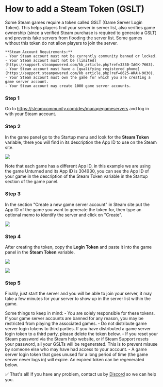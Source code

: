 # How to add a Steam Token (GSLT)


<Callout type="info">
    Some Steam games require a token called GSLT (Game Server Login Token).
    This helps players find your server in server list, also verifies game ownership (since a verified Steam purchase is required to generate a GSLT) and prevents fake servers from flooding the server list. Some games without this token do not allow players to join the server.

    **Steam Account Requirements:**
    - Your Steam account must not be currently community banned or locked.
    - Your Steam account must not be [limited](https://support.steampowered.com/kb_article.php?ref=3330-IAGK-7663).
    - Your Steam account must have a [qualifying registered phone](https://support.steampowered.com/kb_article.php?ref=8625-WRAH-9030).
    - Your Steam account must own the game for which you are creating a game server account.
    - Your Steam account may create 1000 game server accounts.
</Callout>

<Steps>

### Step 1

Go to https://steamcommunity.com/dev/managegameservers and log in with your Steam account.

### Step 2

In the game panel go to the Startup menu and look for the **Steam Token** variable, there you will find in its description the App ID to use on the Steam site.

![](https://i.imgur.com/gSIy6Td.png)

<Callout type="warning">
    Note that each game has a different App ID, in this example we are using the game Unturned and its App ID is 304930, you can see the App ID of your game in the description of the Steam Token variable in the Startup section of the game panel.
</Callout>

### Step 3

In the section "Create a new game server account" in Steam site put the App ID of the game you want to generate the token for, then type an optional memo to identify the server and click on "Create".

![](https://i.imgur.com/QD3EA8z.png)

### Step 4

After creating the token, copy the **Login Token** and paste it into the game panel in the **Steam Token** variable.

![](https://i.imgur.com/Jz0eUov.png)

![](https://i.imgur.com/u8cMn8a.png)

### Step 5

Finally, just start the server and you will be able to join your server, it may take a few minutes for your server to show up in the server list within the game.

</Steps>

<Callout type="info">
    Some things to keep in mind:
    - You are solely responsible for these tokens. If your game server accounts are banned for any reason, you may be restricted from playing the associated games.
    - Do not distribute game server login tokens to third parties. If you have distributed a game server login token to a third party, please delete the token below.
    - If you reset your Steam password via the Steam help website, or if Steam Support resets your password, all your GSLTs will be regenerated. This is to prevent misuse by someone else who may have had access to your account.
    - A game server login token that goes unused for a long period of time (the game server never logs in) will expire. An expired token can be regenerated below.
</Callout>

✅ That's all! If you have any problem, contact us by [Discord](https://discord.vexyhost.com/) so we can help you.
